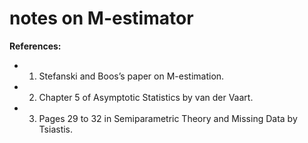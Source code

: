 # notes on M-estimator {#m-estimator}

**References:**

- 1. Stefanski and Boos's paper on M-estimation.
- 2. Chapter 5 of Asymptotic Statistics by van der Vaart.
- 3. Pages 29 to 32 in Semiparametric Theory and Missing Data by Tsiastis.
